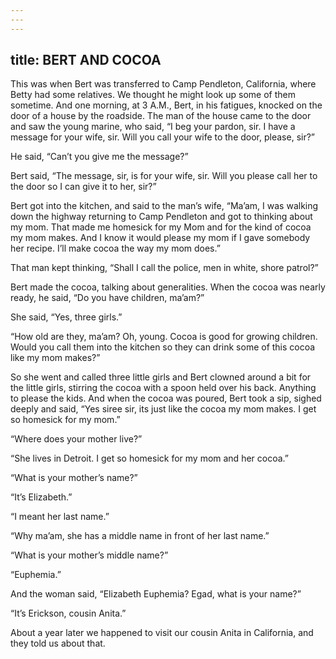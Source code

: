 ```yaml
---
---
---
```

title: BERT AND COCOA
---




This was when Bert was transferred to Camp Pendleton, California, where Betty had some relatives. We thought he might look up some of them sometime. And one morning, at 3 A.M., Bert, in his fatigues, knocked on the door of a house by the roadside. The man of the house came to the door and saw the young marine, who said, “I beg your pardon, sir. I have a message for your wife, sir. Will you call your wife to the door, please, sir?”

He said, “Can’t you give me the message?”

Bert said, “The message, sir, is for your wife, sir. Will you please call her to the door so I can give it to her, sir?”

Bert got into the kitchen, and said to the man’s wife, “Ma’am, I was walking down the highway returning to Camp Pendleton and got to thinking about my mom. That made me homesick for my Mom and for the kind of cocoa my mom makes. And I know it would please my mom if I gave somebody her recipe. I’ll make cocoa the way my mom does.”

That man kept thinking, “Shall I call the police, men in white, shore patrol?”

Bert made the cocoa, talking about generalities. When the cocoa was nearly ready, he said, “Do you have children, ma’am?”

She said, “Yes, three girls.”

“How old are they, ma’am? Oh, young. Cocoa is good for growing children. Would you call them into the kitchen so they can drink some of this cocoa like my mom makes?”

So she went and called three little girls and Bert clowned around a bit for the little girls, stirring the cocoa with a spoon held over his back. Anything to please the kids. And when the cocoa was poured, Bert took a sip, sighed deeply and said, “Yes siree sir, its just like the cocoa my mom makes. I get so homesick for my mom.”

“Where does your mother live?”

“She lives in Detroit. I get so homesick for my mom and her cocoa.”

“What is your mother’s name?”

“It’s Elizabeth.”

“I meant her last name.”

“Why ma’am, she has a middle name in front of her last name.”

“What is your mother’s middle name?”

“Euphemia.”

And the woman said, “Elizabeth Euphemia? Egad, what is your name?”

“It’s Erickson, cousin Anita.”

About a year later we happened to visit our cousin Anita in California, and they told us about that.